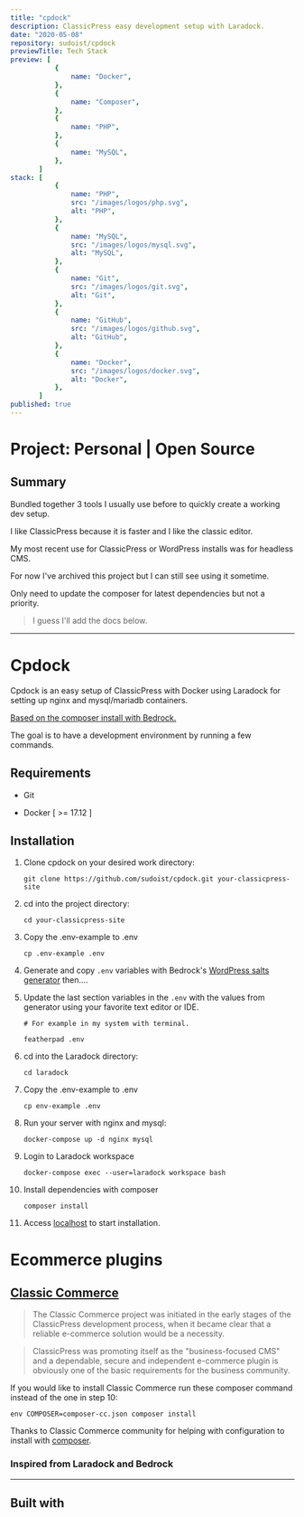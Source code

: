 ```yaml
---
title: "cpdock"
description: ClassicPress easy development setup with Laradock.
date: "2020-05-08"
repository: sudoist/cpdock
previewTitle: Tech Stack
preview: [
           {
               name: "Docker",
           },
           {
               name: "Composer",
           },
           {
               name: "PHP",
           },
           {
               name: "MySQL",
           },
       ]
stack: [
           {
               name: "PHP",
               src: "/images/logos/php.svg",
               alt: "PHP",
           },
           {
               name: "MySQL",
               src: "/images/logos/mysql.svg",
               alt: "MySQL",
           },
           {
               name: "Git",
               src: "/images/logos/git.svg",
               alt: "Git",
           },
           {
               name: "GitHub",
               src: "/images/logos/github.svg",
               alt: "GitHub",
           },
           {
               name: "Docker",
               src: "/images/logos/docker.svg",
               alt: "Docker",
           },
       ]
published: true
---
```


# Project: Personal | Open Source

## Summary

Bundled together 3 tools I usually use before to quickly create a working dev setup.

I like ClassicPress because it is faster and I like the classic editor.

My most recent use for ClassicPress or WordPress installs was for headless CMS.

For now I've archived this project but I can still see using it sometime.

Only need to update the composer for latest dependencies but not a priority.

> I guess I'll add the docs below.


---


# Cpdock

Cpdock is an easy setup of ClassicPress with Docker using Laradock for setting up nginx and mysql/mariadb containers.

[Based on the composer install with Bedrock.](https://docs.classicpress.net/installing-classicpress/installing-with-composer/#after-installation)

The goal is to have a development environment by running a few commands.

## Requirements

* Git

* Docker [ >= 17.12 ]

## Installation

1. Clone cpdock on your desired work directory:
    ```
    git clone https://github.com/sudoist/cpdock.git your-classicpress-site

    ```
2. cd into the project directory:
    ```
    cd your-classicpress-site

    ```
3. Copy the .env-example to .env
    ```
    cp .env-example .env

    ```
4. Generate and copy `.env` variables with Bedrock's [WordPress salts generator](https://roots.io/salts.html) then....

5. Update the last section variables in the `.env` with the values from generator using your favorite text editor or IDE.

    ```
    # For example in my system with terminal.

    featherpad .env
    ```
6. cd into the Laradock directory:
    ```
    cd laradock

    ```
7. Copy the .env-example to .env
    ```
    cp env-example .env

    ```
8. Run your server with nginx and mysql:
    ```
    docker-compose up -d nginx mysql

    ```
9. Login to Laradock workspace
    ```
    docker-compose exec --user=laradock workspace bash
    ```
10. Install dependencies with composer
    ```
    composer install
    ```
11. Access [localhost](http://localhost/) to start installation.

# Ecommerce plugins

## [Classic Commerce](https://classiccommerce.cc/)

> The Classic Commerce project was initiated in the early stages of the ClassicPress development process, when it became clear that a reliable e-commerce solution would be a necessity.

> ClassicPress was promoting itself as the "business-focused CMS" and a dependable, secure and independent e-commerce plugin is obviously one of the basic requirements for the business community.

If you would like to install Classic Commerce run these composer command instead of the one in step 10: 

```
env COMPOSER=composer-cc.json composer install
```

Thanks to Classic Commerce community for helping with configuration to install with [composer](https://github.com/ClassicPress-research/classic-commerce/issues/239).

### Inspired from Laradock and Bedrock


---


## Built with
